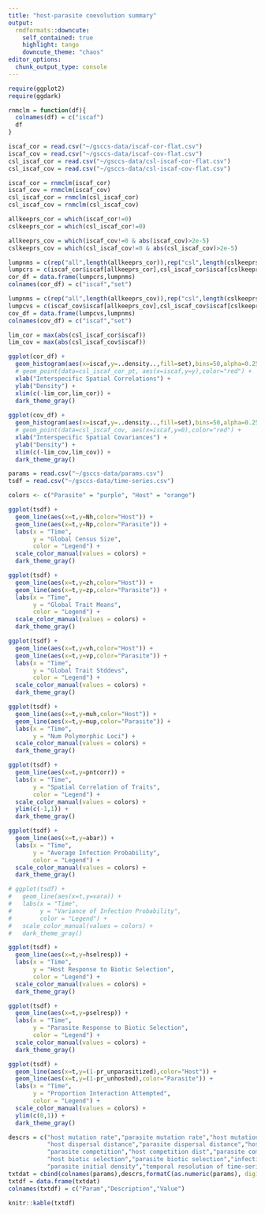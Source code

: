 ```yaml
---
title: "host-parasite coevolution summary"
output:
  rmdformats::downcute:
    self_contained: true
    highlight: tango
    downcute_theme: "chaos"
editor_options: 
  chunk_output_type: console
---
```


<!-- <iframe src="https://player.vimeo.com/video/712261773?h=148675a6d9&loop=1&title=0&byline=0&portrait=0" width="320" height="160" frameborder="0" allow="autoplay; fullscreen; picture-in-picture" allowfullscreen></iframe> -->

```r
require(ggplot2)
require(ggdark)

rnmclm = function(df){
  colnames(df) = c("iscaf")
  df
}

iscaf_cor = read.csv("~/gsccs-data/iscaf-cor-flat.csv")
iscaf_cov = read.csv("~/gsccs-data/iscaf-cov-flat.csv")
csl_iscaf_cor = read.csv("~/gsccs-data/csl-iscaf-cor-flat.csv")
csl_iscaf_cov = read.csv("~/gsccs-data/csl-iscaf-cov-flat.csv")

iscaf_cor = rnmclm(iscaf_cor)
iscaf_cov = rnmclm(iscaf_cov)
csl_iscaf_cor = rnmclm(csl_iscaf_cor)
csl_iscaf_cov = rnmclm(csl_iscaf_cov)

allkeeprs_cor = which(iscaf_cor!=0)
cslkeeprs_cor = which(csl_iscaf_cor!=0)

allkeeprs_cov = which(iscaf_cov!=0 & abs(iscaf_cov)>2e-5)
cslkeeprs_cov = which(csl_iscaf_cov!=0 & abs(csl_iscaf_cov)>2e-5)

lumpnms = c(rep("all",length(allkeeprs_cor)),rep("csl",length(cslkeeprs_cor)))
lumpcrs = c(iscaf_cor$iscaf[allkeeprs_cor],csl_iscaf_cor$iscaf[cslkeeprs_cor])
cor_df = data.frame(lumpcrs,lumpnms)
colnames(cor_df) = c("iscaf","set")

lumpnms = c(rep("all",length(allkeeprs_cov)),rep("csl",length(cslkeeprs_cov)))
lumpcvs = c(iscaf_cov$iscaf[allkeeprs_cov],csl_iscaf_cov$iscaf[cslkeeprs_cov])
cov_df = data.frame(lumpcvs,lumpnms)
colnames(cov_df) = c("iscaf","set")

lim_cor = max(abs(csl_iscaf_cor$iscaf))
lim_cov = max(abs(csl_iscaf_cov$iscaf))

ggplot(cor_df) + 
  geom_histogram(aes(x=iscaf,y=..density..,fill=set),bins=50,alpha=0.25) +
  # geom_point(data=csl_iscaf_cor_pt, aes(x=iscaf,y=y),color="red") +
  xlab("Interspecific Spatial Correlations") +
  ylab("Density") +
  xlim(c(-lim_cor,lim_cor)) +
  dark_theme_gray()
  
ggplot(cov_df) + 
  geom_histogram(aes(x=iscaf,y=..density..,fill=set),bins=50,alpha=0.25) +
  # geom_point(data=csl_iscaf_cov, aes(x=iscaf,y=0),color="red") +
  xlab("Interspecific Spatial Covariances") +
  ylab("Density") +
  xlim(c(-lim_cov,lim_cov)) +
  dark_theme_gray()

params = read.csv("~/gsccs-data/params.csv")
tsdf = read.csv("~/gsccs-data/time-series.csv")

colors <- c("Parasite" = "purple", "Host" = "orange")

ggplot(tsdf) + 
  geom_line(aes(x=t,y=Nh,color="Host")) +
  geom_line(aes(x=t,y=Np,color="Parasite")) +
  labs(x = "Time",        
       y = "Global Census Size",        
       color = "Legend") +   
  scale_color_manual(values = colors) +
  dark_theme_gray()

ggplot(tsdf) + 
  geom_line(aes(x=t,y=zh,color="Host")) +
  geom_line(aes(x=t,y=zp,color="Parasite")) +
  labs(x = "Time",        
       y = "Global Trait Means",        
       color = "Legend") +   
  scale_color_manual(values = colors) +
  dark_theme_gray()

ggplot(tsdf) + 
  geom_line(aes(x=t,y=vh,color="Host")) +
  geom_line(aes(x=t,y=vp,color="Parasite")) +
  labs(x = "Time",        
       y = "Global Trait Stddevs",        
       color = "Legend") +   
  scale_color_manual(values = colors) +
  dark_theme_gray()

ggplot(tsdf) + 
  geom_line(aes(x=t,y=muh,color="Host")) +
  geom_line(aes(x=t,y=mup,color="Parasite")) +
  labs(x = "Time",
       y = "Num Polymorphic Loci") +   
  scale_color_manual(values = colors) +
  dark_theme_gray()

ggplot(tsdf) + 
  geom_line(aes(x=t,y=pntcorr)) +
  labs(x = "Time",        
       y = "Spatial Correlation of Traits",        
       color = "Legend") +   
  scale_color_manual(values = colors) +
  ylim(c(-1,1)) +
  dark_theme_gray()

ggplot(tsdf) + 
  geom_line(aes(x=t,y=abar)) +
  labs(x = "Time",
       y = "Average Infection Probability",        
       color = "Legend") +   
  scale_color_manual(values = colors) +
  dark_theme_gray()

# ggplot(tsdf) + 
#   geom_line(aes(x=t,y=vara)) +
#   labs(x = "Time",        
#        y = "Variance of Infection Probability",
#        color = "Legend") +   
#   scale_color_manual(values = colors) +
#   dark_theme_gray()

ggplot(tsdf) + 
  geom_line(aes(x=t,y=hselresp)) +
  labs(x = "Time",        
       y = "Host Response to Biotic Selection",        
       color = "Legend") +   
  scale_color_manual(values = colors) +
  dark_theme_gray()

ggplot(tsdf) + 
  geom_line(aes(x=t,y=pselresp)) +
  labs(x = "Time",        
       y = "Parasite Response to Biotic Selection",
       color = "Legend") +   
  scale_color_manual(values = colors) +
  dark_theme_gray()

ggplot(tsdf) + 
  geom_line(aes(x=t,y=(1-pr_unparasitized),color="Host")) +
  geom_line(aes(x=t,y=(1-pr_unhosted),color="Parasite")) +
  labs(x = "Time",        
       y = "Proportion Interaction Attempted",        
       color = "Legend") +   
  scale_color_manual(values = colors) +
  ylim(c(0,1)) +
  dark_theme_gray()

descrs = c("host mutation rate","parasite mutation rate","host mutation effect size","parasite mutation effect size",
           "host dispersal distance","parasite dispersal distance","host-parasite interaction dist","host competition",
           "parasite competition","host competition dist","parasite competition dist","host base fitness","parasite base fitness",
           "host biotic selection","parasite biotic selection","infection probability sensitivity","host initial density",
           "parasite initial density","temporal resolution of time-series")
txtdat = cbind(colnames(params),descrs,formatC(as.numeric(params), digits = 1, format = "e", drop0trailing = FALSE))
txtdf = data.frame(txtdat)
colnames(txtdf) = c("Param","Description","Value")

knitr::kable(txtdf)
```
